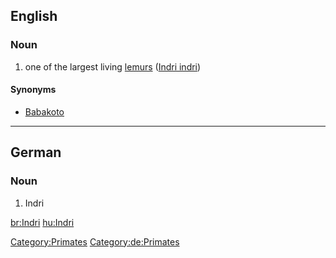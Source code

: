{{wikipedia}}
==English==
===Noun===
{{en-noun|sg=Indri}}
# one of the largest living [[lemur]]s ([[Indri indri]])
====Synonyms====
* [[Babakoto]]
[[Category:Primates]]
----
{{wikipedia|lang=de}}
==German==
===Noun===
{{de-noun-m|genitive=Indris|plural=Indris}}
# Indri
[[Category:de:Primates]]

[[br:Indri]]
[[hu:Indri]]